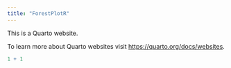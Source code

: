 ```yaml
---
title: "ForestPlotR"
---
```


This is a Quarto website.

To learn more about Quarto websites visit <https://quarto.org/docs/websites>.

```r
1 + 1
```
